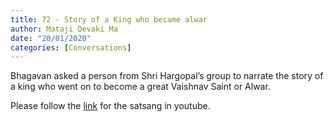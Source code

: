 ```yaml
---
title: 72 - Story of a King who became alwar
author: Mataji Devaki Ma
date: "20/01/2020"
categories: [Conversations]
---
```

Bhagavan asked a person from Shri Hargopal's group to narrate the story of a king who went on to become a great Vaishnav Saint or Alwar.
 
Please follow the [link](https://youtu.be/xg8fC9e1fdA?si=PZdKplVM5pA53ilF) for the satsang in youtube.
